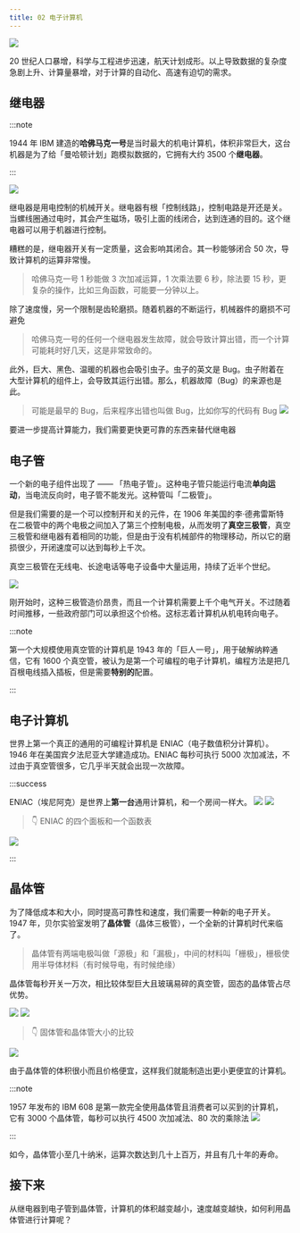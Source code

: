 ```yaml
---
title: 02 电子计算机
---
```


![](./目录.jpg)

<BVideo src="BV1EW411u7th" p="2" />

20 世纪人口暴增，科学与工程进步迅速，航天计划成形。以上导致数据的复杂度急剧上升、计算量暴增，对于计算的自动化、高速有迫切的需求。

## 继电器

:::note

1944 年 IBM 建造的**哈佛马克一号**是当时最大的机电计算机，体积非常巨大，这台机器是为了给「曼哈顿计划」跑模拟数据的，它拥有大约 3500 个**继电器**。

:::

![](./继电器.jpg)

继电器是用电控制的机械开关。继电器有根「控制线路」，控制电路是开还是关。当螺线圈通过电时，其会产生磁场，吸引上面的线闭合，达到连通的目的。这个继电器可以用于机器进行控制。

糟糕的是，继电器开关有一定质量，这会影响其闭合。其一秒能够闭合 50 次，导致计算机的运算非常慢。

> 哈佛马克一号 1 秒能做 3 次加减运算，1 次乘法要 6 秒，除法要 15 秒，更复杂的操作，比如三角函数，可能要一分钟以上。

除了速度慢，另一个限制是齿轮磨损。随着机器的不断运行，机械器件的磨损不可避免

> 哈佛马克一号的任何一个继电器发生故障，就会导致计算出错，而一个计算可能耗时好几天，这是非常致命的。

此外，巨大、黑色、温暖的机器也会吸引虫子。虫子的英文是 Bug。虫子附着在大型计算机的组件上，会导致其运行出错。那么，机器故障（Bug）的来源也是此。

> 可能是最早的 Bug，后来程序出错也叫做 Bug，比如你写的代码有 Bug
> ![](./bug.jpg)

要进一步提高计算能力，我们需要更快更可靠的东西来替代继电器

## 电子管

一个新的电子组件出现了 —— 「热电子管」。这种电子管只能运行电流**单向运动**，当电流反向时，电子管不能发光。这种管叫「二极管」。

但是我们需要的是一个可以控制开和关的元件，在 1906 年美国的李·德弗雷斯特在二极管中的两个电极之间加入了第三个控制电极，从而发明了**真空三极管**，真空三极管和继电器有着相同的功能，但是由于没有机械部件的物理移动，所以它的磨损很少，开闭速度可以达到每秒上千次。

真空三极管在无线电、长途电话等电子设备中大量运用，持续了近半个世纪。

![](./三极管.jpg)

刚开始时，这种三极管造价昂贵，而且一个计算机需要上千个电气开关。不过随着时间推移，一些政府部门可以承担这个价格。这标志着计算机从机电转向电子。

:::note

第一个大规模使用真空管的计算机是 1943 年的「巨人一号」，用于破解纳粹通信，它有 1600 个真空管，被认为是第一个可编程的电子计算机，编程方法是把几百根电线插入插板，但是需要**特别的**配置。

:::

## 电子计算机

世界上第一个真正的通用的可编程计算机是 ENIAC（电子数值积分计算机）。1946 年在美国宾夕法尼亚大学建造成功。ENIAC 每秒可执行 5000 次加减法，不过由于真空管很多，它几乎半天就会出现一次故障。

:::success

ENIAC（埃尼阿克）是世界上**第一台**通用计算机，和一个房间一样大。
![](./eniac1.jpg)
![](./eniac3.jpg)

> 👇 ENIAC 的四个面板和一个函数表

![](./eniac2.jpg)

:::

## 晶体管

为了降低成本和大小，同时提高可靠性和速度，我们需要一种新的电子开关。1947 年，贝尔实验室发明了**晶体管**（晶体三极管），一个全新的计算机时代来临了。

> 晶体管有两端电极叫做「源极」和「漏极」，中间的材料叫「栅极」，栅极使用半导体材料（有时候导电，有时候绝缘）

晶体管每秒开关一万次，相比较体型巨大且玻璃易碎的真空管，固态的晶体管占尽优势。

![](./晶体管.jpg)
![](./晶体管2.jpg)

> 👇 固体管和晶体管大小的比较

![](./晶体管3.jpg)

由于晶体管的体积很小而且价格便宜，这样我们就能制造出更小更便宜的计算机。

:::note

1957 年发布的 IBM 608 是第一款完全使用晶体管且消费者可以买到的计算机，它有 3000 个晶体管，每秒可以执行 4500 次加减法、80 次的乘除法
![](./IBM608.jpg)

:::

如今，晶体管小至几十纳米，运算次数达到几十上百万，并且有几十年的寿命。

## 接下来

从继电器到电子管到晶体管，计算机的体积越变越小，速度越变越快，如何利用晶体管进行计算呢？
